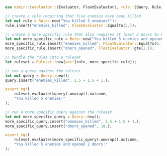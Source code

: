 
<Hero />

```rs
use mimir::{evaluator::{Evaluator, FloatEvaluator}, rule::{Query, Rule, Ruleset}};

// create a rule requiring that five enemies have been killed
let mut rule = Rule::new("You killed 5 enemies!");
rule.insert("enemies_killed", FloatEvaluator::EqualTo(5.));

// create a more specific rule that also requires at least 2 doors to have been opened
let mut more_specific_rule = Rule::new("You killed 5 enemies and opened 2 doors!");
more_specific_rule.insert("enemies_killed", FloatEvaluator::EqualTo(5.));
more_specific_rule.insert("doors_opened", FloatEvaluator::gte(2.));

// bundle the rules into a ruleset
let ruleset = Ruleset::new(vec![rule, more_specific_rule]);

// run a query against the ruleset
let mut query = Query::new();
query.insert("enemies_killed", 2.5 + 1.5 + 1.);

assert_eq!(
    ruleset.evaluate(&query).unwrap().outcome,
    "You killed 5 enemies!"
);

// run a more specific query against the ruleset
let mut more_specific_query = Query::new();
more_specific_query.insert("enemies_killed", 2.5 + 1.5 + 1.);
more_specific_query.insert("doors_opened", 10.);

assert_eq!(
    ruleset.evaluate(&more_specific_query).unwrap().outcome,
    "You killed 5 enemies and opened 2 doors!"
);
```